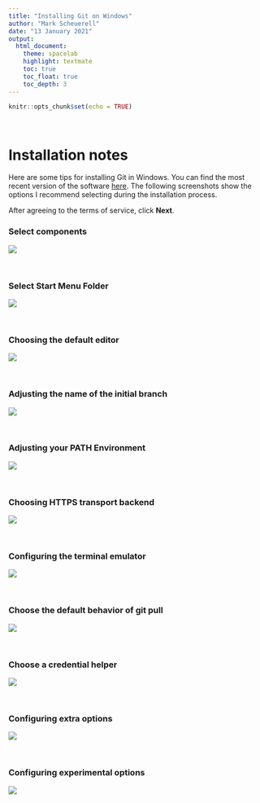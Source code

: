 ```yaml
---
title: "Installing Git on Windows"
author: "Mark Scheuerell"
date: "13 January 2021"
output:
  html_document:
    theme: spacelab
    highlight: textmate
    toc: true
    toc_float: true
    toc_depth: 3
---
```


```r
knitr::opts_chunk$set(echo = TRUE)
```

<br>

# Installation notes

Here are some tips for installing Git in Windows. You can find the most recent version of the software [here](https://git-scm.com/download/win). The following screenshots show the options I recommend selecting during the installation process.

After agreeing to the terms of service, click **Next**.

### Select components

![](git_install/git_win_01.png)

<br>

### Select Start Menu Folder

![](git_install/git_win_02.png)

<br>

### Choosing the default editor

![](git_install/git_win_03.png)

<br>

### Adjusting the name of the initial branch

![](git_install/git_win_04.png)

<br>

### Adjusting your PATH Environment

![](git_install/git_win_05.png)

<br>

### Choosing HTTPS transport backend

![](git_install/git_win_06.png)

<br>

### Configuring the terminal emulator

![](git_install/git_win_08.png)

<br>

### Choose the default behavior of git pull

![](git_install/git_win_09.png)

<br>

### Choose a credential helper

![](git_install/git_win_10.png)

<br>

### Configuring extra options

![](git_install/git_win_11.png)

<br>

### Configuring experimental options

![](git_install/git_win_12.png)

<br>


